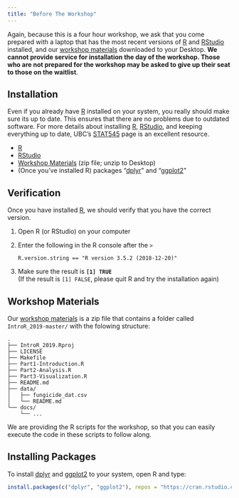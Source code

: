```yaml
---
title: "Before The Workshop"
---
```



Again, because this is a four hour workshop, we ask that you come prepared with
a laptop that has the most recent versions of [R] and [RStudio] installed, and
our [workshop materials] downloaded to your Desktop. **We cannot provide service
for installation the day of the workshop. Those who are not prepared for the 
workshop may be asked to give up their seat to those on the waitlist**.

Installation
------------

Even if you already have [R] installed on your system, you really should make
sure its up to date. This ensures that there are no problems due to outdated
software. For more details about installing [R], [RStudio], and keeping
everything up to date, UBC's [STAT545] page is an excellent resource.

 - [R]
 - [RStudio]
 - [Workshop Materials] (zip file; unzip to Desktop)
 - (Once you've installed R) packages "[dplyr]" and "[ggplot2]"

Verification
------------

Once you have installed [R], we should verify that you have the correct version.

 1. Open R (or RStudio) on your computer
 2. Enter the following in the R console after the `>`    
        
        R.version.string == "R version 3.5.2 (2018-12-20)"
        
 3. Make sure the result is **`[1] TRUE`**    
    (If the result is `[1] FALSE`, please quit R and try the installation again)
 
 
Workshop Materials
------------------

Our [workshop materials] is a zip file that contains a folder called 
`IntroR_2019-master/` with the folowing structure:

```
.
├── IntroR_2019.Rproj
├── LICENSE
├── Makefile
├── Part1-Introduction.R
├── Part2-Analysis.R
├── Part3-Visualization.R
├── README.md
├── data/
│   ├── fungicide_dat.csv
│   └── README.md
└── docs/
    └── ...
```

We are providing the R scripts for the workshop, so that you can easily 
execute the code in these scripts to follow along.

Installing Packages
-------------------

To install [dplyr] and [ggplot2] to your system, open R and type:

```r
install.packages(c("dplyr", "ggplot2"), repos = "https://cran.rstudio.com")
```


[stat545]: http://stat545.com/block000_r-rstudio-install.html
[R]: https://cloud.r-project.org/
[RStudio]: https://www.rstudio.com/products/rstudio/download/
[Workshop Materials]: https://github.com/everhartlab/IntroR_2019/archive/master.zip
[dplyr]: https://dplyr.tidyverse.org
[ggplot2]: https://ggplot2.tidyverse.org
